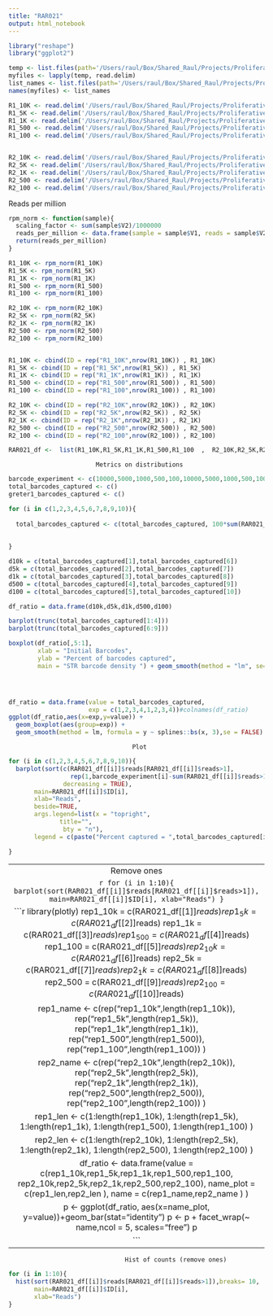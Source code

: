 ```yaml
---
title: "RAR021"
output: html_notebook
---
```

```r
library("reshape")
library("ggplot2")
```

```r
temp <- list.files(path='/Users/raul/Box/Shared_Raul/Projects/Proliferative_Senesent/Data/RAR021/RAR021_STR_gDNA_density/repo/analyzed/',recursive = T, pattern='*.txt', full.names = TRUE)
myfiles <- lapply(temp, read.delim)
list_names <- list.files(path='/Users/raul/Box/Shared_Raul/Projects/Proliferative_Senesent/Data/RAR021/RAR021_STR_gDNA_density/repo/analyzed/')
names(myfiles) <- list_names
```

```r
R1_10K <- read.delim('/Users/raul/Box/Shared_Raul/Projects/Proliferative_Senesent/Data/RAR021/RAR021_STR_gDNA_density/repo/analyzed/RAR_10K_Rep1/starcode/RAR_10K_Rep1_clusteredBarcodeReads_d8.txt', header = F)
R1_5K <- read.delim('/Users/raul/Box/Shared_Raul/Projects/Proliferative_Senesent/Data/RAR021/RAR021_STR_gDNA_density/repo/analyzed/RAR_5K_Rep1/starcode/RAR_5K_Rep1_clusteredBarcodeReads_d8.txt', header = F)
R1_1K <- read.delim('/Users/raul/Box/Shared_Raul/Projects/Proliferative_Senesent/Data/RAR021/RAR021_STR_gDNA_density/repo/analyzed/RAR_1K_Rep1/starcode/RAR_1K_Rep1_clusteredBarcodeReads_d8.txt', header = F)
R1_500 <- read.delim('/Users/raul/Box/Shared_Raul/Projects/Proliferative_Senesent/Data/RAR021/RAR021_STR_gDNA_density/repo/analyzed/RAR_500_Rep1/starcode/RAR_500_Rep1_clusteredBarcodeReads_d8.txt', header = F)
R1_100 <- read.delim('/Users/raul/Box/Shared_Raul/Projects/Proliferative_Senesent/Data/RAR021/RAR021_STR_gDNA_density/repo/analyzed/RAR_100_Rep1/starcode/RAR_100_Rep1_clusteredBarcodeReads_d8.txt', header = F)


R2_10K <- read.delim('/Users/raul/Box/Shared_Raul/Projects/Proliferative_Senesent/Data/RAR021/RAR021_STR_gDNA_density/repo/analyzed/RAR_10K_Rep2/starcode/RAR_10K_Rep2_clusteredBarcodeReads_d8.txt', header = F)
R2_5K <- read.delim('/Users/raul/Box/Shared_Raul/Projects/Proliferative_Senesent/Data/RAR021/RAR021_STR_gDNA_density/repo/analyzed/RAR_5K_Rep2/starcode/RAR_5K_Rep2_clusteredBarcodeReads_d8.txt', header = F)
R2_1K <- read.delim('/Users/raul/Box/Shared_Raul/Projects/Proliferative_Senesent/Data/RAR021/RAR021_STR_gDNA_density/repo/analyzed/RAR_1K_Rep2/starcode/RAR_1K_Rep2_clusteredBarcodeReads_d8.txt', header = F)
R2_500 <- read.delim('/Users/raul/Box/Shared_Raul/Projects/Proliferative_Senesent/Data/RAR021/RAR021_STR_gDNA_density/repo/analyzed/RAR_500_Rep2/starcode/RAR_500_Rep2_clusteredBarcodeReads_d8.txt', header = F)
R2_100 <- read.delim('/Users/raul/Box/Shared_Raul/Projects/Proliferative_Senesent/Data/RAR021/RAR021_STR_gDNA_density/repo/analyzed/RAR_100_Rep2/starcode/RAR_100_Rep2_clusteredBarcodeReads_d8.txt', header = F)

```

Reads per million
```r
rpm_norm <- function(sample){
  scaling_factor <- sum(sample$V2)/1000000
  reads_per_million <- data.frame(sample = sample$V1, reads = sample$V2, RPM = sample$V2/scaling_factor)
  return(reads_per_million)
}
```

```r

R1_10K <- rpm_norm(R1_10K)
R1_5K <- rpm_norm(R1_5K)
R1_1K <- rpm_norm(R1_1K)
R1_500 <- rpm_norm(R1_500)
R1_100 <- rpm_norm(R1_100)

R2_10K <- rpm_norm(R2_10K)
R2_5K <- rpm_norm(R2_5K)
R2_1K <- rpm_norm(R2_1K)
R2_500 <- rpm_norm(R2_500)
R2_100 <- rpm_norm(R2_100)


R1_10K <- cbind(ID = rep("R1_10K",nrow(R1_10K)) , R1_10K)
R1_5K <- cbind(ID = rep("R1_5K",nrow(R1_5K)) , R1_5K)
R1_1K <- cbind(ID = rep("R1_1K",nrow(R1_1K)) , R1_1K)
R1_500 <- cbind(ID = rep("R1_500",nrow(R1_500)) , R1_500)
R1_100 <- cbind(ID = rep("R1_100",nrow(R1_100)) , R1_100)

R2_10K <- cbind(ID = rep("R2_10K",nrow(R2_10K)) , R2_10K)
R2_5K <- cbind(ID = rep("R2_5K",nrow(R2_5K)) , R2_5K)
R2_1K <- cbind(ID = rep("R2_1K",nrow(R2_1K)) , R2_1K)
R2_500 <- cbind(ID = rep("R2_500",nrow(R2_500)) , R2_500)
R2_100 <- cbind(ID = rep("R2_100",nrow(R2_100)) , R2_100)

```

```r

RAR021_df <-  list(R1_10K,R1_5K,R1_1K,R1_500,R1_100  ,  R2_10K,R2_5K,R2_1K,R2_500,R2_100)

```



################################################################################
                            Metrics on distributions
################################################################################

```r
barcode_experiment <- c(10000,5000,1000,500,100,10000,5000,1000,500,100)
total_barcodes_captured <- c()
greter1_barcodes_captured <- c()

for (i in c(1,2,3,4,5,6,7,8,9,10)){
  
  total_barcodes_captured <- c(total_barcodes_captured, 100*sum(RAR021_df[[i]]$reads>1)/barcode_experiment[i] )
  
  
}

d10k = c(total_barcodes_captured[1],total_barcodes_captured[6])
d5k = c(total_barcodes_captured[2],total_barcodes_captured[7])
d1k = c(total_barcodes_captured[3],total_barcodes_captured[8])
d500 = c(total_barcodes_captured[4],total_barcodes_captured[9])
d100 = c(total_barcodes_captured[5],total_barcodes_captured[10])

df_ratio = data.frame(d10k,d5k,d1k,d500,d100)

barplot(trunc(total_barcodes_captured[1:4]))
barplot(trunc(total_barcodes_captured[6:9]))

boxplot(df_ratio[,5:1],
        xlab = "Initial Barcodes",
        ylab = "Percent of barcodes captured",
        main = "STR barcode density ") + geom_smooth(method = "lm", se=TRUE, aes(group=1))




df_ratio = data.frame(value = total_barcodes_captured, 
                      exp = c(1,2,3,4,1,2,3,4))#colnames(df_ratio)
ggplot(df_ratio,aes(x=exp,y=value)) + 
  geom_boxplot(aes(group=exp)) + 
  geom_smooth(method = lm, formula = y ~ splines::bs(x, 3),se = FALSE)


```








################################################################################
                                      Plot
################################################################################


```r
for (i in c(1,2,3,4,5,6,7,8,9,10)){
  barplot(sort(c(RAR021_df[[i]]$reads[RAR021_df[[i]]$reads>1],
                 rep(1,barcode_experiment[i]-sum(RAR021_df[[i]]$reads>1))),
               decreasing = TRUE),
       main=RAR021_df[[i]]$ID[i],
       xlab="Reads",
       beside=TRUE,
       args.legend=list(x = "topright",
              title="",
               bty = "n"),
       legend = c(paste("Percent captured = ",total_barcodes_captured[i]) )) 

}

```





-------------------------------------------------------------------------------
                                    Remove ones

```r

for (i in 1:10){
  barplot(sort(RAR021_df[[i]]$reads[RAR021_df[[i]]$reads>1]),
       main=RAR021_df[[i]]$ID[i],
       xlab="Reads")
}
```


```r
library(plotly)
rep1_10k = c(RAR021_df[[1]]$reads)
rep1_5k  = c(RAR021_df[[2]]$reads)
rep1_1k  = c(RAR021_df[[3]]$reads)
rep1_500 = c(RAR021_df[[4]]$reads)
rep1_100 = c(RAR021_df[[5]]$reads)
rep2_10k = c(RAR021_df[[6]]$reads)
rep2_5k  = c(RAR021_df[[7]]$reads)
rep2_1k  = c(RAR021_df[[8]]$reads)
rep2_500 = c(RAR021_df[[9]]$reads)
rep2_100 = c(RAR021_df[[10]]$reads)

rep1_name <- c(rep("rep1_10k",length(rep1_10k)),
             rep("rep1_5k",length(rep1_5k)),
             rep("rep1_1k",length(rep1_1k)),
             rep("rep1_500",length(rep1_500)),
             rep("rep1_100",length(rep1_100)) )

rep2_name <- c(rep("rep2_10k",length(rep2_10k)),
             rep("rep2_5k",length(rep2_5k)),
             rep("rep2_1k",length(rep2_1k)),
             rep("rep2_500",length(rep2_500)),
             rep("rep2_100",length(rep2_100)) )

rep1_len <- c(1:length(rep1_10k),
             1:length(rep1_5k),
             1:length(rep1_1k),
             1:length(rep1_500),
             1:length(rep1_100) )

rep2_len <- c(1:length(rep2_10k),
             1:length(rep2_5k),
             1:length(rep2_1k),
             1:length(rep2_500),
             1:length(rep2_100) )


df_ratio <- data.frame(value = c(rep1_10k,rep1_5k,rep1_1k,rep1_500,rep1_100,
                                rep2_10k,rep2_5k,rep2_1k,rep2_500,rep2_100),
                      name_plot = c(rep1_len,rep2_len ),
                      name = c(rep1_name,rep2_name ) )

p <- ggplot(df_ratio, aes(x=name_plot, y=value))+geom_bar(stat="identity")
p <- p + facet_wrap(~ name,ncol = 5, scales="free")
p

```





-------------------------------------------------------------------------------
                                    Hist of counts (remove ones)

```r
for (i in 1:10){
  hist(sort(RAR021_df[[i]]$reads[RAR021_df[[i]]$reads>1]),breaks= 10,
       main=RAR021_df[[i]]$ID[i],
       xlab="Reads")
}

```
